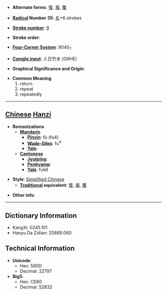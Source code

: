* '''Alternate forms''': [[復]], [[複]], [[覆]]

* '''[[Wiktionary:Chinese radical index| Radical]] Number 35''': [[Wiktionary:Chinese radical index 夊|夊]]+6 strokes

* '''[[Wiktionary:Chinese total strokes index|Stroke number]]''': [[Wiktionary:Chinese total strokes index 9|9]]

* '''Stroke order''': 

* '''[[Wiktionary:Chinese four corner index|Four-Corner System]]''': 8040<sub>7</sub>

* '''[[Wiktionary:Chinese Cangjie index|Cangjie input]]''': 人日竹水 (OAHE)

* '''Graphical Significance and Origin''': 

* '''Common Meaning'''
*#return
*# repeat
*# repeatedly


----

== [[Chinese]] [[Hanzi]] ==

* '''Romanizations'''
** '''[[Mandarin]]'''
*** '''[[Pinyin]]''': fù (fu4)
*** '''[[Wade-Giles]]''': fu<sup>4</sup>
*** '''[[Yale]]''': 
** '''[[Cantonese]]'''
*** '''[[Jyutping]]''':
*** '''[[Penkyamp]]''': 
*** '''[[Yale]]''': fuk6

* '''Style''': [[Simplified Chinese]] 
** '''[[Traditional Chinese|Traditional]] equivalent''': [[復]], [[複]], [[覆]]

* '''Other info''': 

----

== Dictionary Information ==

* KangXi: 0245.101
* Hanyu Da Zidian: 20869.060

== Technical Information ==

* '''Unicode''':
** Hex: 590D
** Decimal: 22797
* '''Big5''':
** Hex: CE60
** Decimal: 52832